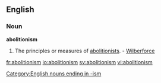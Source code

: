==English==

===Noun===
'''abolitionism'''

#The principles or measures of [[abolitionists]]. - [[Wilberforce]]
[[Category:English nouns ending in -ism]]
[[fr:abolitionism]]
[[io:abolitionism]]
[[sv:abolitionism]]
[[vi:abolitionism]]